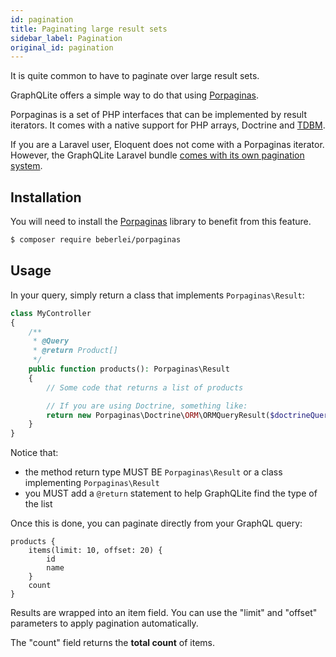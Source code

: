 ```yaml
---
id: pagination
title: Paginating large result sets
sidebar_label: Pagination
original_id: pagination
---
```


It is quite common to have to paginate over large result sets.

GraphQLite offers a simple way to do that using [Porpaginas](https://github.com/beberlei/porpaginas).

Porpaginas is a set of PHP interfaces that can be implemented by result iterators. It comes with a native support for
PHP arrays, Doctrine and [TDBM](https://thecodingmachine.github.io/tdbm/doc/limit_offset_resultset.html).

<div class="alert alert--warning">If you are a Laravel user, Eloquent does not come with a Porpaginas
iterator. However, the GraphQLite Laravel bundle <a href="laravel-package-advanced.mdx">comes with its own pagination system</a>.</div>

## Installation

You will need to install the [Porpaginas](https://github.com/beberlei/porpaginas) library to benefit from this feature.

```bash
$ composer require beberlei/porpaginas
```

## Usage

In your query, simply return a class that implements `Porpaginas\Result`:

```php
class MyController
{
    /**
     * @Query
     * @return Product[]
     */
    public function products(): Porpaginas\Result
    {
        // Some code that returns a list of products

        // If you are using Doctrine, something like:
        return new Porpaginas\Doctrine\ORM\ORMQueryResult($doctrineQuery);
    }
}
```

Notice that:

- the method return type MUST BE `Porpaginas\Result` or a class implementing `Porpaginas\Result`
- you MUST add a `@return` statement to help GraphQLite find the type of the list

Once this is done, you can paginate directly from your GraphQL query:

```
products {
    items(limit: 10, offset: 20) {
        id
        name
    }
    count
}
```

Results are wrapped into an item field. You can use the "limit" and "offset" parameters to apply pagination automatically.

The "count" field returns the **total count** of items.
